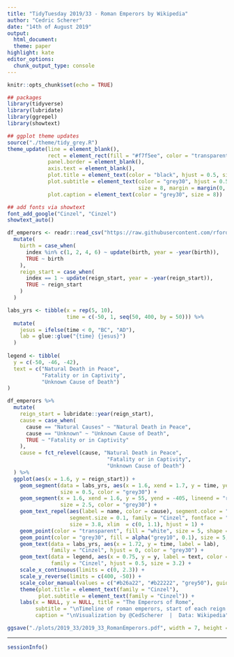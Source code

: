 ```yaml
---
title: "TidyTuesday 2019/33 - Roman Emperors by Wikipedia"
author: "Cedric Scherer"
date: "14th of August 2019"
output:
  html_document:
  theme: paper
highlight: kate
editor_options:
  chunk_output_type: console
---
```

  
```r
knitr::opts_chunk$set(echo = TRUE)
```

```r
## packages
library(tidyverse)
library(lubridate)
library(ggrepel)
library(showtext)

## ggplot theme updates
source("./theme/tidy_grey.R")
theme_update(line = element_blank(),
             rect = element_rect(fill = "#f7f5ee", color = "transparent"),
             panel.border = element_blank(),
             axis.text = element_blank(),
             plot.title = element_text(color = "black", hjust = 0.5, size = 30),
             plot.subtitle = element_text(color = "grey30", hjust = 0.5, 
                                          size = 8, margin = margin(0, 0, 0, 0)),
             plot.caption = element_text(color = "grey30", size = 8))

## add fonts via showtext
font_add_google("Cinzel", "Cinzel")
showtext_auto()
```

```r
df_emperors <- readr::read_csv("https://raw.githubusercontent.com/rfordatascience/tidytuesday/master/data/2019/2019-08-13/emperors.csv") %>% 
  mutate(
    birth = case_when(
      index %in% c(1, 2, 4, 6) ~ update(birth, year = -year(birth)),
      TRUE ~ birth
    ),
    reign_start = case_when(
      index == 1 ~ update(reign_start, year = -year(reign_start)),
      TRUE ~ reign_start
    )
  )
```

```r
labs_yrs <- tibble(x = rep(5, 10),
                   time = c(-50, 1, seq(50, 400, by = 50))) %>% 
  mutate(
    jesus = ifelse(time < 0, "BC", "AD"),
    lab = glue::glue("{time} {jesus}")
  )
  
legend <- tibble(
  y = c(-50, -46, -42),
  text = c("Natural Death in Peace", 
           "Fatality or in Captivity", 
           "Unknown Cause of Death")
)

df_emperors %>% 
  mutate(
    reign_start = lubridate::year(reign_start),
    cause = case_when(
      cause == "Natural Causes" ~ "Natural Death in Peace",
      cause == "Unknown" ~ "Unknown Cause of Death",
      TRUE ~ "Fatality or in Captivity"
    ),
    cause = fct_relevel(cause, "Natural Death in Peace", 
                                "Fatality or in Captivity", 
                                "Unknown Cause of Death")
  ) %>% 
  ggplot(aes(x = 1.6, y = reign_start)) + 
    geom_segment(data = labs_yrs, aes(x = 1.6, xend = 1.7, y = time, yend = time), 
                 size = 0.5, color = "grey30") +
    geom_segment(x = 1.6, xend = 1.6, y = 55, yend = -405, lineend = "round", 
                 size = 2.5, color = "grey30") +
    geom_text_repel(aes(label = name, color = cause), segment.color = "grey60",
                    segment.size = 0.1, family = "Cinzel", fontface = "bold",
                    size = 3.8, xlim  = c(0, 1.1), hjust = 1) +
    geom_point(color = "transparent", fill = "white", size = 5, shape = 21) +
    geom_point(color = "grey30", fill = alpha("grey10", 0.1), size = 5, shape = 21) +
    geom_text(data = labs_yrs, aes(x = 1.72, y = time, label = lab), 
              family = "Cinzel", hjust = 0, color = "grey30") + 
    geom_text(data = legend, aes(x = 0.75, y = y, label = text, color = text), 
              family = "Cinzel", hjust = 0.5, size = 3.2) + 
    scale_x_continuous(limits = c(0, 2.3)) +
    scale_y_reverse(limits = c(400, -50)) +
    scale_color_manual(values = c("#b26a22", "#b22222", "grey50"), guide = F) +
    theme(plot.title = element_text(family = "Cinzel"),
          plot.subtitle = element_text(family = "Cinzel")) +
    labs(x = NULL, y = NULL, title = "The Emperors of Rome",
         subtitle = "\nTimeline of roman emperors, start of each reign and their cause of death.\nThe darker the circles, the more emperors were reigning during this period.",
         caption = "\nVisualization by @CedScherer  |  Data: Wikipedia")

ggsave("./plots/2019_33/2019_33_RomanEmperors.pdf", width = 7, height = 22, device = cairo_pdf)
```

***
  
```r
sessionInfo()
```

